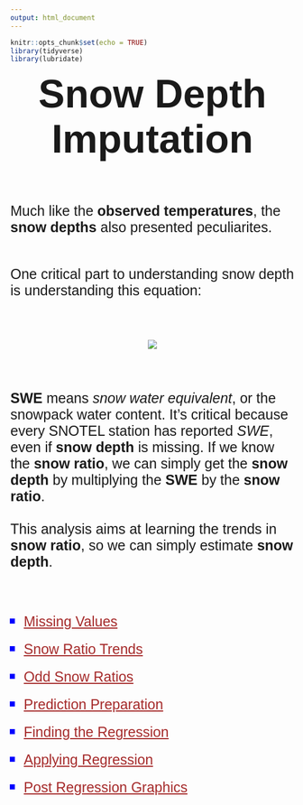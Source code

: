 ```yaml
---
output: html_document
---
```


```r
knitr::opts_chunk$set(echo = TRUE)
library(tidyverse)
library(lubridate)
```

<p id = "title"><strong>Snow Depth Imputation</strong></p>

<br><br>

<p id = "desc">Much like the <strong>observed temperatures</strong>, the <strong>snow depths</strong> also presented peculiarites.<br><br></p>

<p id = "desc">One critical part to understanding snow depth is understanding this equation: </p>

<br><br>

<center>

![](../snowpack_elevation/r_scripts_replace_na/pics/snow_ratio.png)

</center>

<br><br>

<p id = "desc"><strong>SWE</strong> means <i>snow water equivalent</i>, or the snowpack water content. It's critical because every SNOTEL station has reported <i>SWE</i>, even if <strong>snow depth</strong> is missing. If we know the <strong>snow ratio</strong>, we can simply get the <strong>snow depth</strong> by multiplying the <strong>SWE</strong> by the <strong>snow ratio</strong>.<br><br>This analysis aims at learning the trends in <strong>snow ratio</strong>, so we can simply estimate <strong>snow depth</strong>.</p>

<br><br>

<ul id = "bullet">
  <li id="list"><a id = "link" href = "https://roctober92.github.io/BYUI_SeniorProject/html_scripts/na_values.html" target = "_blank">Missing Values</a></li>
  <li id="list"><a id = "link" href = "https://roctober92.github.io/BYUI_SeniorProject/html_scripts/snow_ratios.html" target = "_blank">Snow Ratio Trends</a></li>
  <li id="list"><a id = "link" href = "https://roctober92.github.io/BYUI_SeniorProject/html_scripts/odd_ratios.html" target = "_blank">Odd Snow Ratios</a></li>
  <li id="list"><a id = "link" href = "https://roctober92.github.io/BYUI_SeniorProject/html_scripts/lm_prep.html" target = "_blank">Prediction Preparation</a></li>
  <li id="list"><a id = "link" href = "https://roctober92.github.io/BYUI_SeniorProject/html_scripts/find_regression.html" target = "_blank">Finding the Regression</a></li>
  <li id="list"><a id = "link" href = "https://byuidatascience.github.io/WolfeA_SeniorProject/apply_regression.html" target = "_blank">Applying Regression</a></li>
  <li id="list"><a id = "link" href = "https://byuidatascience.github.io/WolfeA_SeniorProject/post_regression.html" target = "_blank">Post Regression Graphics</a></li>
</ul>

<br><br>


<br><br>
<p id = "desc"> </p>
<a id = "link" href = "" target = "_blank"> </a>
<i></i>
<strong></strong>



<style>
@import url('https://fonts.googleapis.com/css?family=Oswald|Ubuntu');
@import url('https://fonts.googleapis.com/css?family=Quicksand');
#title {
margin: auto;
text-align: center;
font-size: 70px;
font-family: 'Ubuntu', sans-serif;
}
#desc{
font-size: 25px;
font-family: 'Quicksand', sans-serif;
}
#link{
margin: auto;
text-align: center;
font-size: 25px;
color: brown;
}
#bullet{
list-style-type: square;
}
#list{
font-size: 30px;
font-family: 'Quicksand', sans-serif;
margin-bottom: .5em;
color: blue;
}
</style>